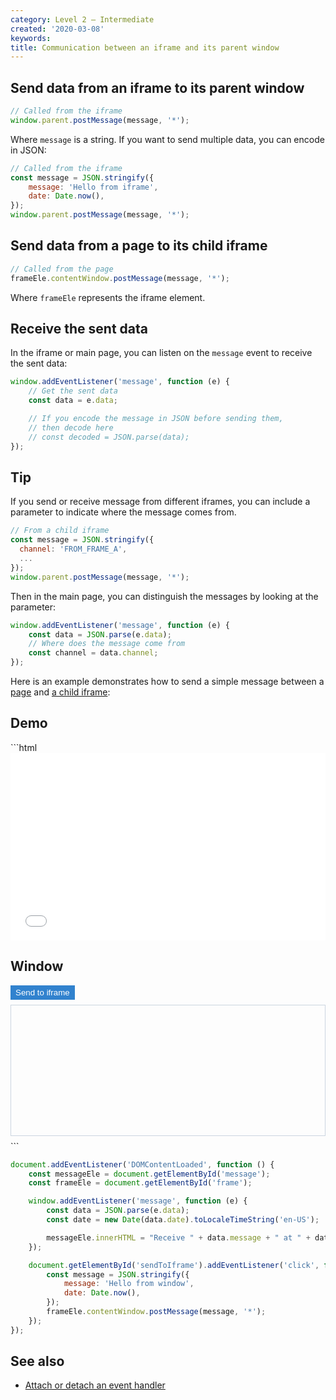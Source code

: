 ```yaml
---
category: Level 2 — Intermediate
created: '2020-03-08'
keywords:
title: Communication between an iframe and its parent window
---
```


## Send data from an iframe to its parent window

```js
// Called from the iframe
window.parent.postMessage(message, '*');
```

Where `message` is a string. If you want to send multiple data, you can encode in JSON:

```js
// Called from the iframe
const message = JSON.stringify({
    message: 'Hello from iframe',
    date: Date.now(),
});
window.parent.postMessage(message, '*');
```

## Send data from a page to its child iframe

```js
// Called from the page
frameEle.contentWindow.postMessage(message, '*');
```

Where `frameEle` represents the iframe element.

## Receive the sent data

In the iframe or main page, you can listen on the `message` event to receive the sent data:

```js
window.addEventListener('message', function (e) {
    // Get the sent data
    const data = e.data;

    // If you encode the message in JSON before sending them,
    // then decode here
    // const decoded = JSON.parse(data);
});
```

## Tip

If you send or receive message from different iframes, you can include a parameter to indicate where the message comes from.

```js
// From a child iframe
const message = JSON.stringify({
  channel: 'FROM_FRAME_A',
  ...
});
window.parent.postMessage(message, '*');
```

Then in the main page, you can distinguish the messages by looking at the parameter:

```js
window.addEventListener('message', function (e) {
    const data = JSON.parse(e.data);
    // Where does the message come from
    const channel = data.channel;
});
```

Here is an example demonstrates how to send a simple message between a [page](https://github.com/phuoc-ng/html-dom/blob/master/demo/communication-between-an-iframe-and-its-parent-window/index.html) and [a child iframe](https://github.com/phuoc-ng/html-dom/blob/master/demo/communication-between-an-iframe-and-its-parent-window/iframe.html):

## Demo

<Playground>
```html
<iframe id="frame" src="/html-dom/iframe.html" style="border: none; height: 300px; width: 100%"></iframe>
<h2>Window</h2>
<button
    id="sendToIframe"
    type="button"
    style="border: none; background-color: #3182ce; color: #fff; padding: 0.25rem 0.5rem"
>
    Send to iframe
</button>
<div
    id="message"
    style="border: 1px solid #cbd5e0; height: 12rem; margin: 0.5rem 0; overflow: auto; padding: 0.5rem"
></div>
```

```js
document.addEventListener('DOMContentLoaded', function () {
    const messageEle = document.getElementById('message');
    const frameEle = document.getElementById('frame');

    window.addEventListener('message', function (e) {
        const data = JSON.parse(e.data);
        const date = new Date(data.date).toLocaleTimeString('en-US');

        messageEle.innerHTML = "Receive " + data.message + " at " + date + "<br>" + messageEle.innerHTML;
    });

    document.getElementById('sendToIframe').addEventListener('click', function () {
        const message = JSON.stringify({
            message: 'Hello from window',
            date: Date.now(),
        });
        frameEle.contentWindow.postMessage(message, '*');
    });
});
```
</Playground>

## See also

-   [Attach or detach an event handler](https://phuoc.ng/collection/html-dom/attach-or-detach-an-event-handler)
